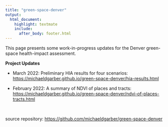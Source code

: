 ```yaml
---
title: "green-space-denver"
output:
  html_document:
    highlight: textmate
    include:
      after_body: footer.html
---
```


This page presents some work-in-progress updates for the Denver green-space health-impact assessment.

**Project Updates**

-   March 2022: Preliminary HIA results for four scenarios: <https://michaeldgarber.github.io/green-space-denver/hia-results.html>

-   February 2022: A summary of NDVI of places and tracts: <https://michaeldgarber.github.io/green-space-denver/ndvi-of-places-tracts.html>


<br>

source repository: <https://github.com/michaeldgarber/green-space-denver>
